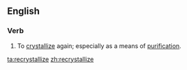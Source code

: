 ==English==

===Verb===
{{en-verb|recrystalliz}}

# To [[crystallize]] again; especially as a means of [[purification]].

[[ta:recrystallize]]
[[zh:recrystallize]]